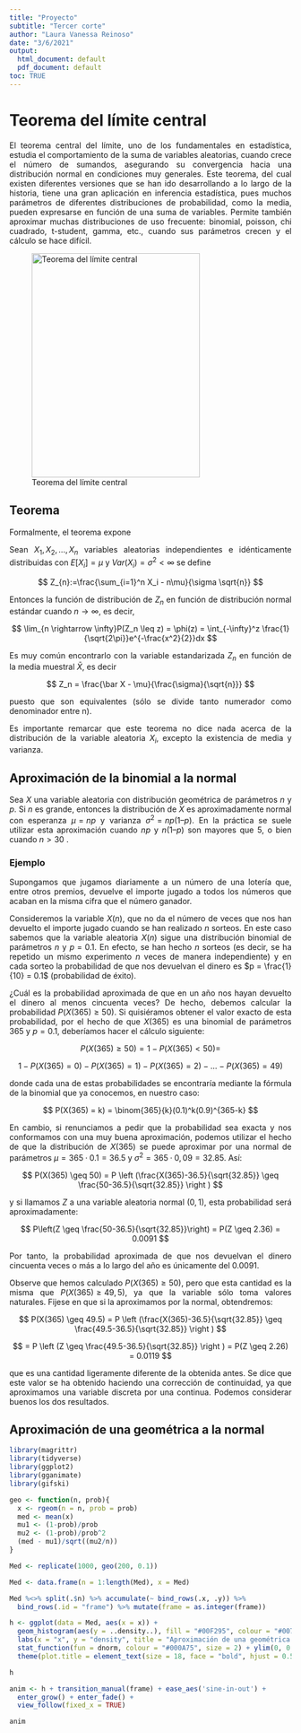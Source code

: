 ```yaml
---
title: "Proyecto"
subtitle: "Tercer corte"
author: "Laura Vanessa Reinoso"
date: "3/6/2021"
output:
  html_document: default
  pdf_document: default
toc: TRUE
---
```


\pagebreak

<div style = "text-align: justify">

# Teorema del límite central

El teorema central del límite, uno de los fundamentales en estadística, estudia el comportamiento de la suma de variables aleatorias, cuando crece el número de sumandos, asegurando su convergencia hacia una distribución normal en condiciones muy generales. Este teorema, del cual existen diferentes versiones que se han ido desarrollando a lo largo de la historia, tiene una gran aplicación en inferencia estadística, pues muchos parámetros de diferentes distribuciones de probabilidad, como la media, pueden expresarse en función de una   suma de variables. Permite también aproximar muchas distribuciones de uso frecuente: binomial, poisson, chi cuadrado, t-student, gamma, etc., cuando sus parámetros crecen y el cálculo se hace difícil.

![Teorema del límite central](D:/Users/Laura Vanessa R/Documents/Bases de datos/Directorio/Github/Proyecto/TLC.png){width='300px' height='400px'}

## Teorema

Formalmente, el teorema expone

Sean $X_{1}, X_{2}, ..., X_{n}$ variables aleatorias independientes e idénticamente distribuidas con $E[X_{i}] = \mu$ y $Var(X_{i}) = \sigma^2 < \infty$ se define

$$
Z_{n}:=\frac{\sum_{i=1}^n X_i - n\mu}{\sigma \sqrt{n}}
$$

Entonces la función de distribución de $Z_n$ en función de distribución normal estándar cuando $n \rightarrow \infty$, es decir,

$$
\lim_{n \rightarrow \infty}P(Z_n \leq z) = \phi(z) = \int_{-\infty}^z \frac{1}{\sqrt{2\pi}}e^{-\frac{x^2}{2}}dx
$$

Es muy común encontrarlo con la variable estandarizada $Z_n$ en función de la media muestral $\bar X$, es decir

$$
Z_n = \frac{\bar X - \mu}{\frac{\sigma}{\sqrt{n}}}
$$

puesto que son equivalentes (sólo se divide tanto numerador como denominador entre n).

Es importante remarcar que este teorema no dice nada acerca de la distribución de la variable aleatoria $X_i$, excepto la existencia de media y varianza.

## Aproximación de la binomial a la normal

Sea $X$ una variable aleatoria con distribución geométrica de parámetros $n$ y $p$. Si $n$ es grande, entonces la distribución de $X$ es aproximadamente normal con esperanza $\mu = np$ y varianza $\sigma^2 = np(1 – p)$. En la práctica se suele utilizar esta aproximación cuando $np$ y $n(1 – p)$ son mayores que $5$, o bien cuando $n > 30$ .

### Ejemplo

Supongamos que jugamos diariamente a un número de una lotería que, entre otros premios, devuelve el importe jugado a todos los números que acaban en la misma cifra que el número ganador.

Consideremos la variable $X(n)$, que no da el número de veces que nos han devuelto el importe jugado cuando se han realizado $n$ sorteos. En este caso sabemos que la variable aleatoria $X(n)$ sigue una distribución binomial de parámetros $n$ y $p = 0.1$. En efecto, se han hecho $n$ sorteos (es decir, se ha repetido un mismo experimento $n$ veces de manera independiente) y en cada sorteo la probabilidad de que nos devuelvan el dinero es $p = \frac{1}{10} = 0.1$ (probabilidad de éxito).

¿Cuál es la probabilidad aproximada de que en un año nos hayan devuelto el dinero al
menos cincuenta veces? De hecho, debemos calcular la probabilidad $P(X(365) \geq 50)$. Si
quisiéramos obtener el valor exacto de esta probabilidad, por el hecho de que $X(365)$
es una binomial de parámetros $365$ y $p = 0.1$, deberíamos hacer el cálculo siguiente:

$$
P(X(365) \geq 50) = 1 - P(X(365) < 50) = 
$$

$$
1 - P(X(365) = 0) - P(X(365) = 1) -  P(X(365) = 2) - ... -  P(X(365) = 49)
$$

donde cada una de estas probabilidades se encontraría mediante la fórmula de la binomial que ya conocemos, en nuestro caso:

$$
P(X(365) = k) = \binom{365}{k}(0.1)^k(0.9)^{365-k}
$$

En cambio, si renunciamos a pedir que la probabilidad sea exacta y nos conformamos con una muy buena aproximación, podemos utilizar el hecho de que la distribución de $X(365)$ se puede aproximar por una normal de parámetros $\mu = 365 · 0.1 = 36.5$ y $\sigma^2 = 365 · 0,09 = 32.85$. Así:

$$
P(X(365) \geq 50) = P \left (\frac{X(365)-36.5}{\sqrt{32.85}} \geq \frac{50-36.5}{\sqrt{32.85}} \right )
$$

y si llamamos $Z$ a una variable aleatoria normal $(0,1)$, esta probabilidad será aproximadamente:

$$
P\left(Z \geq \frac{50-36.5}{\sqrt{32.85}}\right) = P(Z \geq 2.36) = 0.0091
$$

Por tanto, la probabilidad aproximada de que nos devuelvan el dinero cincuenta veces o más a lo largo del año es únicamente del $0.0091$.

Observe que hemos calculado $P(X(365) \geq 50)$, pero que esta cantidad es la misma que $P(X(365) ≥ 49,5)$, ya que la variable sólo toma valores naturales. Fijese en que si la aproximamos por la normal, obtendremos:

$$
P(X(365) \geq 49.5) = P \left (\frac{X(365)-36.5}{\sqrt{32.85}} \geq \frac{49.5-36.5}{\sqrt{32.85}} \right )
$$

$$
= P \left (Z \geq \frac{49.5-36.5}{\sqrt{32.85}} \right ) = P(Z \geq 2.26) = 0.0119
$$

que es una cantidad ligeramente diferente de la obtenida antes. Se dice que este valor se
ha obtenido haciendo una corrección de continuidad, ya que aproximamos una variable discreta por una continua. Podemos considerar buenos los dos resultados.

## Aproximación de una geométrica a la normal

```r
library(magrittr)
library(tidyverse)
library(ggplot2)
library(gganimate)
library(gifski)
```

```r
geo <- function(n, prob){
  x <- rgeom(n = n, prob = prob)
  med <- mean(x)
  mu1 <- (1-prob)/prob
  mu2 <- (1-prob)/prob^2
  (med - mu1)/sqrt((mu2/n))
}

Med <- replicate(1000, geo(200, 0.1))

Med <- data.frame(n = 1:length(Med), x = Med)

Med %<>% split(.$n) %>% accumulate(~ bind_rows(.x, .y)) %>% 
  bind_rows(.id = "frame") %>% mutate(frame = as.integer(frame))

h <- ggplot(data = Med, aes(x = x)) + 
  geom_histogram(aes(y = ..density..), fill = "#00F295", colour = "#007347") + geom_density() + 
  labs(x = "x", y = "density", title = "Aproximación de una geométrica a una normal") +
  stat_function(fun = dnorm, colour = "#000A75", size = 2) + ylim(0, 0.8) + theme_minimal() + 
  theme(plot.title = element_text(size = 18, face = "bold", hjust = 0.5))

h

anim <- h + transition_manual(frame) + ease_aes('sine-in-out') + 
  enter_grow() + enter_fade() + 
  view_follow(fixed_x = TRUE)

anim
```

<div/>